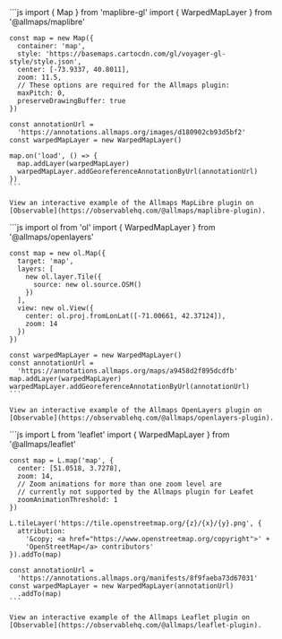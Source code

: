 
<Tabs>
  <TabItem label="MapLibre">
    ```js
    import { Map } from 'maplibre-gl'
    import { WarpedMapLayer } from '@allmaps/maplibre'

    const map = new Map({
      container: 'map',
      style: 'https://basemaps.cartocdn.com/gl/voyager-gl-style/style.json',
      center: [-73.9337, 40.8011],
      zoom: 11.5,
      // These options are required for the Allmaps plugin:
      maxPitch: 0,
      preserveDrawingBuffer: true
    })

    const annotationUrl =
      'https://annotations.allmaps.org/images/d180902cb93d5bf2'
    const warpedMapLayer = new WarpedMapLayer()

    map.on('load', () => {
      map.addLayer(warpedMapLayer)
      warpedMapLayer.addGeoreferenceAnnotationByUrl(annotationUrl)
    })
    ```

    View an interactive example of the Allmaps MapLibre plugin on [Observable](https://observablehq.com/@allmaps/maplibre-plugin).
  </TabItem>
  <TabItem label="OpenLayers">
    ```js
    import ol from 'ol'
    import { WarpedMapLayer } from '@allmaps/openlayers'

    const map = new ol.Map({
      target: 'map',
      layers: [
        new ol.layer.Tile({
          source: new ol.source.OSM()
        })
      ],
      view: new ol.View({
        center: ol.proj.fromLonLat([-71.00661, 42.37124]),
        zoom: 14
      })
    })

    const warpedMapLayer = new WarpedMapLayer()
    const annotationUrl =
      'https://annotations.allmaps.org/maps/a9458d2f895dcdfb'
    map.addLayer(warpedMapLayer)
    warpedMapLayer.addGeoreferenceAnnotationByUrl(annotationUrl)
    ```

    View an interactive example of the Allmaps OpenLayers plugin on [Observable](https://observablehq.com/@allmaps/openlayers-plugin).
  </TabItem>
  <TabItem label="Leaflet">
    ```js
    import L from 'leaflet'
    import { WarpedMapLayer } from '@allmaps/leaflet'

    const map = L.map('map', {
      center: [51.0518, 3.7278],
      zoom: 14,
      // Zoom animations for more than one zoom level are
      // currently not supported by the Allmaps plugin for Leafet
      zoomAnimationThreshold: 1
    })

    L.tileLayer('https://tile.openstreetmap.org/{z}/{x}/{y}.png', {
      attribution:
        '&copy; <a href="https://www.openstreetmap.org/copyright">' +
        'OpenStreetMap</a> contributors'
    }).addTo(map)

    const annotationUrl =
      'https://annotations.allmaps.org/manifests/8f9faeba73d67031'
    const warpedMapLayer = new WarpedMapLayer(annotationUrl)
      .addTo(map)
    ```

    View an interactive example of the Allmaps Leaflet plugin on [Observable](https://observablehq.com/@allmaps/leaflet-plugin).
  </TabItem>
</Tabs>

